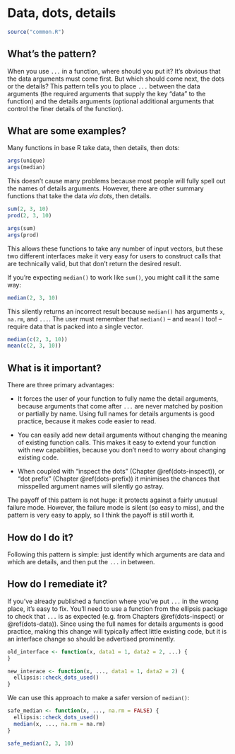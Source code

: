 # Data, dots, details {#dots-position}

```r
source("common.R")
```

<!-- Rename to details in dots? dots-details -->

## What's the pattern?

When you use `...` in a function, where should you put it? It's obvious that the data arguments must come first. But which should come next, the dots or the details? This pattern tells you to place `...` between the data arguments (the required arguments that supply the key "data" to the function) and the details arguments (optional additional arguments that control the finer details of the function). 

## What are some examples?

Many functions in base R take data, then details, then dots:

```r
args(unique)
args(median)
```

This doesn't cause many problems because most people will fully spell out the names of details arguments. However, there are other summary functions that take the data *via dots*, then details. 

```r
sum(2, 3, 10)
prod(2, 3, 10)

args(sum)
args(prod)
```

This allows these functions to take any number of input vectors, but these two  different interfaces make it very easy for users to construct calls that are technically valid, but that don't return the desired result.

If you're expecting `median()` to work like `sum()`, you might call it the same way:

```r
median(2, 3, 10)
```

This silently returns an incorrect result because `median()` has arguments `x`, `na.rm`, and `...`. The user must remember that `median()` -- and `mean()` too! -- require data that is packed into a single vector.

```r
median(c(2, 3, 10))
mean(c(2, 3, 10))
```


## What is it important?

There are three primary advantages:

* It forces the user of your function to fully name the detail arguments, 
  because arguments that come after `...` are never matched by position
  or partially by name. Using full names for details arguments is good practice,
  because it makes code easier to read.

* You can easily add new detail arguments without changing the meaning of 
  existing function calls. This makes it easy to extend your function with
  new capabilities, because you don't need to worry about changing existing 
  code.
  
* When coupled with "inspect the dots" (Chapter \@ref(dots-inspect)), 
  or "dot prefix" (Chapter \@ref(dots-prefix)) it minimises the chances that
  misspelled argument names will silently go astray.

The payoff of this pattern is not huge: it protects against a fairly unusual failure mode. However, the failure mode is silent (so easy to miss), and the pattern is very easy to apply, so I think the payoff is still worth it.

## How do I do it?

Following this pattern is simple: just identify which arguments are data and which are details, and then put the `...` in between.

## How do I remediate it?

If you've already published a function where you've put `...` in the wrong place, it's easy to fix. You'll need to use a function from the ellipsis package to check that `...` is as expected (e.g. from Chapters \@ref(dots-inspect) or \@ref(dots-data)). Since using the full names for details arguments is good practice, making this change will typically affect little existing code, but it is an interface change so should be advertised prominently.

```r
old_interface <- function(x, data1 = 1, data2 = 2, ...) {
}

new_interace <- function(x, ..., data1 = 1, data2 = 2) {
  ellipsis::check_dots_used()
}
```

We can use this approach to make a safer version of `median()`:

```r
safe_median <- function(x, ..., na.rm = FALSE) {
  ellipsis::check_dots_used()
  median(x, ..., na.rm = na.rm)
}

safe_median(2, 3, 10)
```
